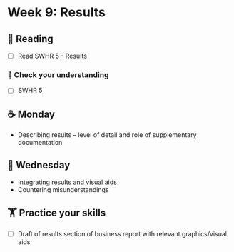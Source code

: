 
# Week 9: Results

## 📖 Reading

- [ ] Read [SWHR 5 - Results](https://ehsanx.github.io/Scientific-Writing-for-Health-Research/results-section.html)

### 🎯 Check your understanding

- [ ] SWHR 5

## ☕ Monday

- Describing results -- level of detail and role of supplementary documentation

## 🐪 Wednesday

- Integrating results and visual aids
- Countering misunderstandings

##  🏋️ Practice your skills

- [ ] Draft of results section of business report with relevant graphics/visual aids


